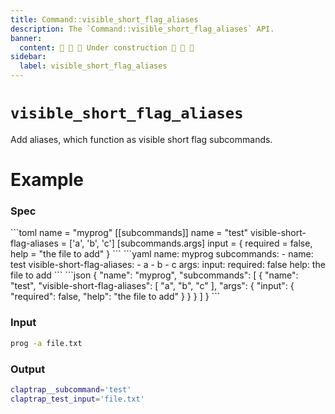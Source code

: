 ```yaml
---
title: Command::visible_short_flag_aliases
description: The `Command::visible_short_flag_aliases` API.
banner:
  content: 🚧 🚧 🚧 Under construction 🚧 🚧 🚧
sidebar:
  label: visible_short_flag_aliases
---
```



# `visible_short_flag_aliases` <LinkButton href="https://docs.rs/clap/latest/clap/struct.Command.html#method.visible_short_flag_aliases" icon="open-book" variant="minimal"></LinkButton>

<Badge text="since 0.1.0" size="small" />

Add aliases, which function as visible short flag subcommands.

# Example

### Spec

<Tabs syncKey="format">
  <TabItem label="TOML">
```toml
name = "myprog"
[[subcommands]]
name = "test"
visible-short-flag-aliases = ['a', 'b', 'c']
[subcommands.args]
input = { required = false, help = "the file to add" }
```
  </TabItem>
  <TabItem label="YAML">
```yaml
name: myprog
subcommands:
- name: test
  visible-short-flag-aliases:
  - a
  - b
  - c
  args:
    input:
      required: false
      help: the file to add
```
  </TabItem>
  <TabItem label="JSON">
```json
{
  "name": "myprog",
  "subcommands": [
    {
      "name": "test",
      "visible-short-flag-aliases": [
        "a",
        "b",
        "c"
      ],
      "args": {
        "input": {
          "required": false,
          "help": "the file to add"
        }
      }
    }
  ]
}
```
  </TabItem>
</Tabs>

### Input

```bash
prog -a file.txt
```

### Output

```bash
claptrap__subcommand='test'
claptrap_test_input='file.txt'
```
